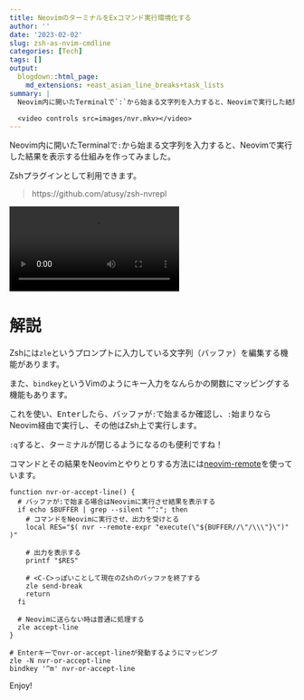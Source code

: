 ```yaml
---
title: NeovimのターミナルをExコマンド実行環境化する
author: ''
date: '2023-02-02'
slug: zsh-as-nvim-cmdline
categories: [Tech]
tags: []
output:
  blogdown::html_page:
    md_extensions: +east_asian_line_breaks+task_lists
summary: |
  Neovim内に開いたTerminalで`:`から始まる文字列を入力すると、Neovimで実行した結果を表示する仕組みを作ってみました。

  <video controls src=images/nvr.mkv></video>
---
```


Neovim内に開いたTerminalで`:`から始まる文字列を入力すると、Neovimで実行した結果を表示する仕組みを作ってみました。

Zshプラグインとして利用できます。

> https://github.com/atusy/zsh-nvrepl

<video controls src=images/nvr.mkv></video>

# 解説

Zshには`zle`というプロンプトに入力している文字列（バッファ）を編集する機能があります。

また、`bindkey`というVimのようにキー入力をなんらかの関数にマッピングする機能もあります。

これを使い、<kbd>Enter</kbd>したら、バッファが`:`で始まるか確認し、`:`始まりならNeovim経由で実行し、その他はZsh上で実行します。

`:q`すると、ターミナルが閉じるようになるのも便利ですね！

コマンドとその結果をNeovimとやりとりする方法には[neovim-remote](https://github.com/mhinz/neovim-remote)を使っています。

```
function nvr-or-accept-line() {
  # バッファが:で始まる場合はNeovimに実行させ結果を表示する
  if echo $BUFFER | grep --silent "^:"; then
    # コマンドをNeovimに実行させ、出力を受けとる
    local RES="$( nvr --remote-expr "execute(\"${BUFFER//\"/\\\"}\")" )"

    # 出力を表示する
    printf "$RES"

    # <C-C>っぽいことして現在のZshのバッファを終了する
    zle send-break
    return
  fi

  # Neovimに送らない時は普通に処理する
  zle accept-line
}

# Enterキーでnvr-or-accept-lineが発動するようにマッピング
zle -N nvr-or-accept-line
bindkey '^m' nvr-or-accept-line
```

Enjoy!
